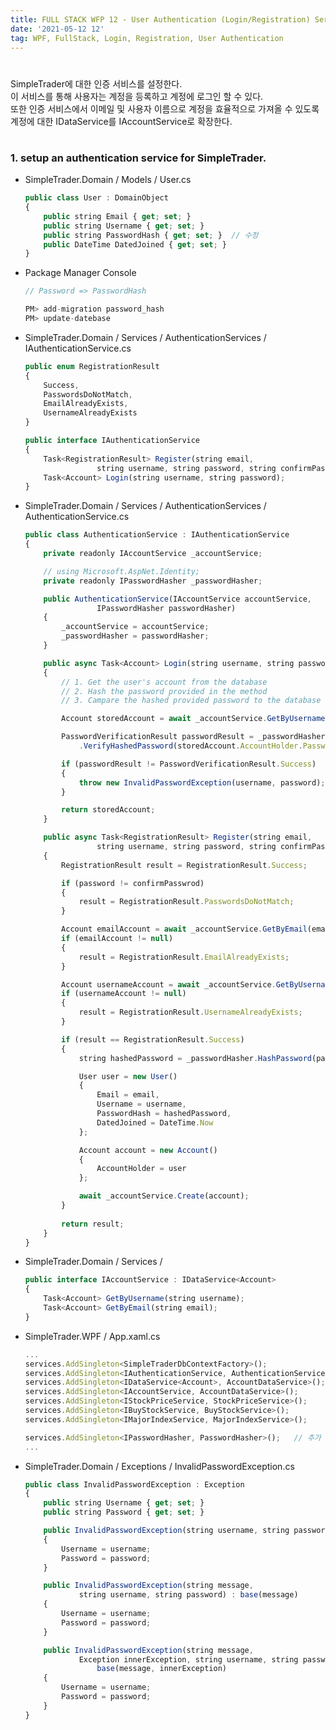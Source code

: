 ```yaml
---
title: FULL STACK WFP 12 - User Authentication (Login/Registration) Service
date: '2021-05-12 12'
tag: WPF, FullStack, Login, Registration, User Authentication
---
```

#
SimpleTrader에 대한 인증 서비스를 설정한다.  
이 서비스를 통해 사용자는 계정을 등록하고 계정에 로그인 할 수 있다.   
또한 인증 서비스에서 이메일 및 사용자 이름으로 계정을 효율적으로 가져올 수 있도록 계정에 대한 IDataService를 IAccountService로 확장한다. 
#
### 1. setup an authentication service for SimpleTrader.
* SimpleTrader.Domain / Models / User.cs
    ```js
    public class User : DomainObject
    {
        public string Email { get; set; }
        public string Username { get; set; }
        public string PasswordHash { get; set; }  // 수정
        public DateTime DatedJoined { get; set; }
    }
    ```
* Package Manager Console
    ```js
    // Password => PasswordHash

    PM> add-migration password_hash
    PM> update-datebase
    ```
* SimpleTrader.Domain / Services / AuthenticationServices / IAuthenticationService.cs
    ```js
    public enum RegistrationResult
    {
        Success,
        PasswordsDoNotMatch,
        EmailAlreadyExists,
        UsernameAlreadyExists
    }
    
    public interface IAuthenticationService
    {        
        Task<RegistrationResult> Register(string email, 
                    string username, string password, string confirmPasswrod);
        Task<Account> Login(string username, string password);
    }
    ```
* SimpleTrader.Domain / Services / AuthenticationServices / AuthenticationService.cs
    ```js
    public class AuthenticationService : IAuthenticationService
    {
        private readonly IAccountService _accountService;

        // using Microsoft.AspNet.Identity;
        private readonly IPasswordHasher _passwordHasher;

        public AuthenticationService(IAccountService accountService, 
                    IPasswordHasher passwordHasher)
        {
            _accountService = accountService;
            _passwordHasher = passwordHasher;
        }

        public async Task<Account> Login(string username, string password)
        {
            // 1. Get the user's account from the database
            // 2. Hash the password provided in the method
            // 3. Campare the hashed provided password to the database hasehd password

            Account storedAccount = await _accountService.GetByUsername(username);

            PasswordVerificationResult passwordResult = _passwordHasher
                .VerifyHashedPassword(storedAccount.AccountHolder.PasswordHash, password);

            if (passwordResult != PasswordVerificationResult.Success)
            {
                throw new InvalidPasswordException(username, password);
            }

            return storedAccount;
        }

        public async Task<RegistrationResult> Register(string email, 
                    string username, string password, string confirmPasswrod)
        {
            RegistrationResult result = RegistrationResult.Success;

            if (password != confirmPasswrod)
            {
                result = RegistrationResult.PasswordsDoNotMatch;
            }

            Account emailAccount = await _accountService.GetByEmail(email);
            if (emailAccount != null)
            {
                result = RegistrationResult.EmailAlreadyExists;
            }

            Account usernameAccount = await _accountService.GetByUsername(username);
            if (usernameAccount != null)
            {
                result = RegistrationResult.UsernameAlreadyExists;
            }

            if (result == RegistrationResult.Success)
            {
                string hashedPassword = _passwordHasher.HashPassword(password);

                User user = new User()
                {
                    Email = email,
                    Username = username,
                    PasswordHash = hashedPassword,
                    DatedJoined = DateTime.Now
                };

                Account account = new Account()
                {
                    AccountHolder = user
                };

                await _accountService.Create(account);
            }
           
            return result;
        }
    }
    ```
* SimpleTrader.Domain / Services /
    ```js
    public interface IAccountService : IDataService<Account>
    {
        Task<Account> GetByUsername(string username);
        Task<Account> GetByEmail(string email);
    }
    ```
* SimpleTrader.WPF / App.xaml.cs
    ```js
    ...
    services.AddSingleton<SimpleTraderDbContextFactory>();
    services.AddSingleton<IAuthenticationService, AuthenticationService>();   // 추가
    services.AddSingleton<IDataService<Account>, AccountDataService>();
    services.AddSingleton<IAccountService, AccountDataService>();      // 추가
    services.AddSingleton<IStockPriceService, StockPriceService>();
    services.AddSingleton<IBuyStockService, BuyStockService>();
    services.AddSingleton<IMajorIndexService, MajorIndexService>();

    services.AddSingleton<IPasswordHasher, PasswordHasher>();   // 추가
    ...
    ```
* SimpleTrader.Domain / Exceptions / InvalidPasswordException.cs
    ```js
    public class InvalidPasswordException : Exception
    {
        public string Username { get; set; }
        public string Password { get; set; }

        public InvalidPasswordException(string username, string password)
        {
            Username = username;
            Password = password;
        }

        public InvalidPasswordException(string message, 
                string username, string password) : base(message)
        {
            Username = username;
            Password = password;
        }

        public InvalidPasswordException(string message, 
                Exception innerException, string username, string password) : 
                    base(message, innerException)
        {
            Username = username;
            Password = password;
        }
    }
    ```
